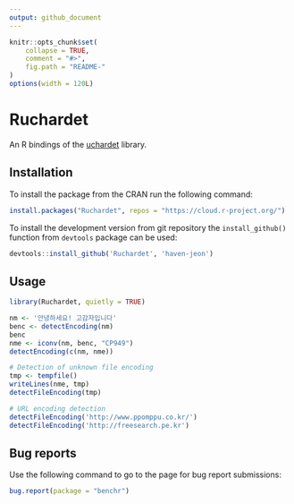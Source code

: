 ```yaml
---
output: github_document
---
```


<!-- README.md is generated from README.Rmd. Please edit that file -->

```r
knitr::opts_chunk$set(
    collapse = TRUE,
    comment = "#>",
    fig.path = "README-"
)
options(width = 120L)
```

# Ruchardet

An R bindings of the [uchardet](https://www.freedesktop.org/wiki/Software/uchardet/) library. 

## Installation

To install the package from the CRAN run the following command:

```r
install.packages("Ruchardet", repos = "https://cloud.r-project.org/")
```

To install the development version from git repository the `install_github()` function from `devtools` package can be used:

```r
devtools::install_github('Ruchardet', 'haven-jeon')
```

## Usage

```r
library(Ruchardet, quietly = TRUE)

nm <- '안녕하세요! 고감자입니다'
benc <- detectEncoding(nm)
benc
nme <- iconv(nm, benc, "CP949")
detectEncoding(c(nm, nme))

# Detection of unknown file encoding
tmp <- tempfile()
writeLines(nme, tmp)
detectFileEncoding(tmp)

# URL encoding detection 
detectFileEncoding('http://www.ppomppu.co.kr/')
detectFileEncoding('http://freesearch.pe.kr')
```

## Bug reports

Use the following command to go to the page for bug report submissions:

```r
bug.report(package = "benchr")
```
